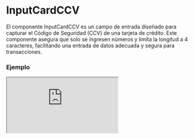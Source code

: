 
# InputCardCCV

El componente InputCardCCV es un campo de entrada diseñado para capturar el Código de Seguridad (CCV) de una tarjeta de crédito. Este componente asegura que solo se ingresen números y limita la longitud a 4 caracteres, facilitando una entrada de datos adecuada y segura para transacciones.

### Ejemplo

<Iframe minHeightIframe="30dvh" src="https://fenextjs-component-storybook.vercel.app/iframe.html?args=&id=input-card-inputcardccv--index&viewMode=story" />

### Importacion

Para importar el componente InputCardCCV, se puede hacer desde fenextjs

```tsx copy
import { InputCardCCV } from "fenextjs";
```

### Parametros

| Parametro | Tipo | Requerido | Default | Descripcion |
| --------- | ---- | --------- | ------- | ----------- |
| placeholder | string | no | 'XXX' | Texto que se muestra como marcador de posición en el campo de entrada. |
| disabled | boolean | no | false | Indica si el campo de entrada está deshabilitado. |
| required | boolean | no | false | Indica si el campo de entrada es obligatorio. |
| optional | boolean | no | false | Indica si el campo de entrada es opcional. |
| onChange | function | no | undefined | Función que se ejecuta al cambiar el valor del campo de entrada. |
| maxLength | number | no | 4 | Longitud máxima permitida para la entrada, en este caso 4 caracteres. Se establece directamente en el componente. |
| regExpReplace | string | no | '' | Cadena utilizada para reemplazar los valores no deseados. Se establece directamente en el componente. |
| regExp | RegExp | no | /[^0-9]/g | Expresión regular que se utiliza para validar la entrada, permitiendo solo números. Se establece directamente en el componente. |
| inputMode | string | no | 'numeric' | Modo de entrada para facilitar el ingreso de datos numéricos en dispositivos móviles. Se establece directamente en el componente. |
| type | string | no | 'number' | Tipo de entrada del campo, que se establece como número. Se establece directamente en el componente. |

### Storybook

Para ver el storybook del componente lo puede hacer con este [link](https://fenextjs-component-storybook.vercel.app/?path=/story/input-card-inputcardccv--index)

### Usos

- Básico

```tsx copy
<InputCardCCV />
```

- InputCardCCV con texto de marcador de posición personalizado

```tsx copy
<InputCardCCV placeholder="Ingresa tu CCV" />
```

- InputCardCCV deshabilitado

```tsx copy
<InputCardCCV disabled={true} />
```

- InputCardCCV con función personalizada

```tsx copy
<InputCardCCV onChange={(e) => console.log(e.target.value)} />
```

